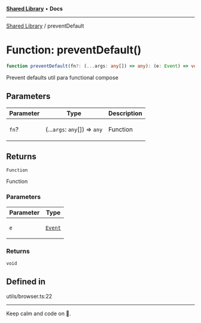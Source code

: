 
<Meta title="Libs/Shared/functions/preventDefault" />



[**Shared Library**](/?path=/docs/libs-shared-overview--page) • **Docs**

***

[Shared Library](/?path=/docs/libs-shared-overview--page) / preventDefault

# Function: preventDefault()

```ts
function preventDefault(fn?: (...args: any[]) => any): (e: Event) => void
```

Prevent defaults util para functional compose

## Parameters

<table>
<thead>
<tr>
<th>Parameter</th>
<th>Type</th>
<th>Description</th>
</tr>
</thead>
<tbody>
<tr>
<td>

`fn`?

</td>
<td>

(...`args`: `any`[]) => `any`

</td>
<td>

Function

</td>
</tr>
</tbody>
</table>

## Returns

`Function`

Function

### Parameters

<table>
<thead>
<tr>
<th>Parameter</th>
<th>Type</th>
</tr>
</thead>
<tbody>
<tr>
<td>

`e`

</td>
<td>

[`Event`](https://developer.mozilla.org/docs/Web/API/Event)

</td>
</tr>
</tbody>
</table>

### Returns

`void`

## Defined in

utils/browser.ts:22


***

Keep calm and code on 🤘.